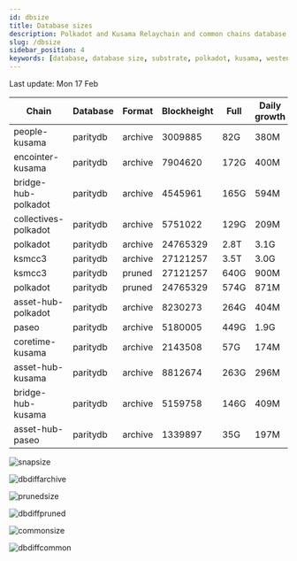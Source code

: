 ```yaml
---
id: dbsize
title: Database sizes
description: Polkadot and Kusama Relaychain and common chains database sizes
slug: /dbsize
sidebar_position: 4
keywords: [database, database size, substrate, polkadot, kusama, westend]
---
```



Last update: Mon 17 Feb

| Chain    | Database   | Format | Blockheight | Full         | Daily growth |
| ------------------------| ----------- | -------- | ------- | ---------- | ----- | 
| people-kusama | paritydb | archive | 3009885 | 82G | 380M |
| encointer-kusama | paritydb | archive | 7904620 | 172G | 400M |
| bridge-hub-polkadot | paritydb | archive | 4545961 | 165G | 594M |
| collectives-polkadot | paritydb | archive | 5751022 | 129G | 209M |
| polkadot | paritydb | archive | 24765329 | 2.8T | 3.1G |
| ksmcc3 | paritydb | archive | 27121257 | 3.5T | 3.0G |
| ksmcc3 | paritydb | pruned | 27121257 | 640G | 900M |
| polkadot | paritydb | pruned | 24765329 | 574G | 871M |
| asset-hub-polkadot | paritydb | archive | 8230273 | 264G | 404M |
| paseo | paritydb | archive | 5180005 | 449G | 1.9G |
| coretime-kusama | paritydb | archive | 2143508 | 57G | 174M |
| asset-hub-kusama | paritydb | archive | 8812674 | 263G | 296M |
| bridge-hub-kusama | paritydb | archive | 5159758 | 146G | 409M |
| asset-hub-paseo | paritydb | archive | 1339897 | 35G | 197M |

![snapsize](/img/archivesize.png)

![dbdiffarchive](/img/dbdiffrelay.png)

![prunedsize](/img/prunedsize.png)

![dbdiffpruned](/img/dbdiffpruned.png)

![commonsize](/img/commonsize.png)

![dbdiffcommon](/img/dbdiffcommon.png)
